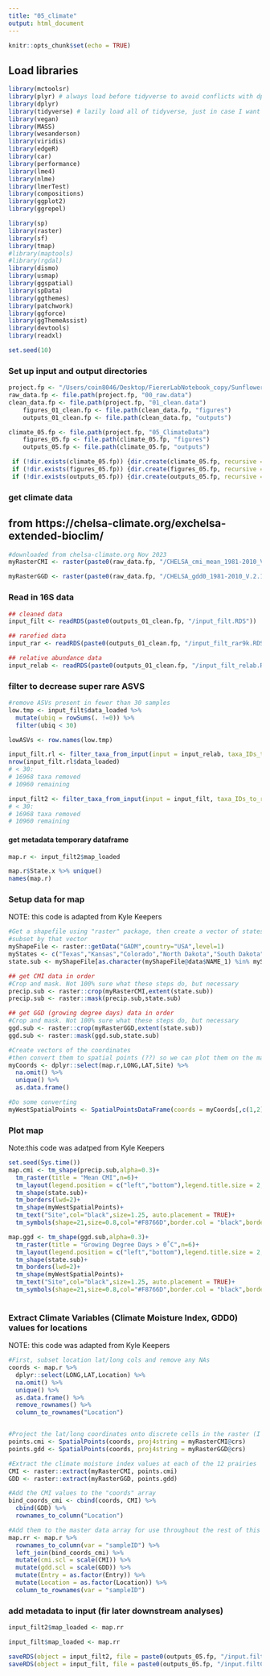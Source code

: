 ```yaml
---
title: "05_climate"
output: html_document
---
```

```r
knitr::opts_chunk$set(echo = TRUE)
```

## Load libraries
```r
library(mctoolsr)
library(plyr) # always load before tidyverse to avoid conflicts with dplyr
library(dplyr)
library(tidyverse) # lazily load all of tidyverse, just in case I want to use it.
library(vegan)
library(MASS)
library(wesanderson)
library(viridis)
library(edgeR)
library(car)
library(performance)
library(lme4)
library(nlme)
library(lmerTest)
library(compositions)
library(ggplot2)
library(ggrepel)

library(sp)
library(raster)
library(sf)
library(tmap)
#library(maptools)
#library(rgdal)
library(dismo)
library(usmap)
library(ggspatial)
library(spData)
library(ggthemes)
library(patchwork)
library(ggforce)
library(ggThemeAssist)
library(devtools)
library(readxl)

set.seed(10)
```

### Set up input and output directories
```r
project.fp <- "/Users/coin8046/Desktop/FiererLabNotebook_copy/SunflowerGxE/r_analyses"
raw_data.fp <- file.path(project.fp, "00_raw.data")
clean_data.fp <- file.path(project.fp, "01_clean.data")
    figures_01_clean.fp <- file.path(clean_data.fp, "figures")
    outputs_01_clean.fp <- file.path(clean_data.fp, "outputs")

climate_05.fp <- file.path(project.fp, "05_ClimateData")
    figures_05.fp <- file.path(climate_05.fp, "figures")
    outputs_05.fp <- file.path(climate_05.fp, "outputs")

 if (!dir.exists(climate_05.fp)) {dir.create(climate_05.fp, recursive = TRUE)}
 if (!dir.exists(figures_05.fp)) {dir.create(figures_05.fp, recursive = TRUE)}
 if (!dir.exists(outputs_05.fp)) {dir.create(outputs_05.fp, recursive = TRUE)}
```

### get climate data
## from https://chelsa-climate.org/exchelsa-extended-bioclim/
```r
#downloaded from chelsa-climate.org Nov 2023
myRasterCMI <- raster(paste0(raw_data.fp, "/CHELSA_cmi_mean_1981-2010_V.2.1.tif"))

myRasterGGD <- raster(paste0(raw_data.fp, "/CHELSA_gdd0_1981-2010_V.2.1.tif"))
```

### Read in 16S data
```r
## cleaned data
input_filt <- readRDS(paste0(outputs_01_clean.fp, "/input_filt.RDS"))

## rarefied data
input_rar <- readRDS(paste0(outputs_01_clean.fp, "/input_filt_rar9k.RDS"))

## relative abundance data
input_relab <- readRDS(paste0(outputs_01_clean.fp, "/input_filt_relab.RDS"))

```

### filter to decrease super rare ASVS
```r
#remove ASVs present in fewer than 30 samples
low.tmp <- input_filt$data_loaded %>% 
  mutate(ubiq = rowSums(. !=0)) %>% 
  filter(ubiq < 30)

lowASVs <- row.names(low.tmp)

input_filt.rl <- filter_taxa_from_input(input = input_relab, taxa_IDs_to_remove =  lowASVs)
nrow(input_filt.rl$data_loaded)
# < 30:
# 16968 taxa removed
# 10960 remaining

input_filt2 <- filter_taxa_from_input(input = input_filt, taxa_IDs_to_remove =  lowASVs)
# < 30:
# 16968 taxa removed
# 10960 remaining
```

#### get metadata temporary dataframe
```r
map.r <- input_filt2$map_loaded

map.r$State.x %>% unique()
names(map.r)
```

### Setup data for map
NOTE: this code is adapted from Kyle Keepers
```r
#Get a shapefile using "raster" package, then create a vector of states, then
#subset by that vector
myShapeFile <- raster::getData("GADM",country="USA",level=1)
myStates <- c("Texas","Kansas","Colorado","North Dakota","South Dakota", "Oklahoma", "Nebraska", "Minnesota", "New Mexico", "Wyoming")
state.sub <- myShapeFile[as.character(myShapeFile@data$NAME_1) %in% myStates, ]

## get CMI data in order
#Crop and mask. Not 100% sure what these steps do, but necessary
precip.sub <- raster::crop(myRasterCMI,extent(state.sub))
precip.sub <- raster::mask(precip.sub,state.sub)

## get GGD (growing degree days) data in order
#Crop and mask. Not 100% sure what these steps do, but necessary
ggd.sub <- raster::crop(myRasterGGD,extent(state.sub))
ggd.sub <- raster::mask(ggd.sub,state.sub)

#Create vectors of the coordinates
#then convert them to spatial points (??) so we can plot them on the map
myCoords <- dplyr::select(map.r,LONG,LAT,Site) %>%
  na.omit() %>%
  unique() %>%
  as.data.frame()

#Do some converting
myWestSpatialPoints <- SpatialPointsDataFrame(coords = myCoords[,c(1,2)], data = myCoords, proj4string = CRS("+proj=longlat +datum=WGS84 +ellps=WGS84 +towgs84=0,0,0"))
```

### Plot map
Note:this code was adatped from Kyle Keepers
```r
set.seed(Sys.time())
map.cmi <- tm_shape(precip.sub,alpha=0.3)+
  tm_raster(title = "Mean CMI",n=6)+
  tm_layout(legend.position = c("left","bottom"),legend.title.size = 2,legend.text.size = 1.25, legend.width = 2.5)+
  tm_shape(state.sub)+
  tm_borders(lwd=2)+
  tm_shape(myWestSpatialPoints)+
  tm_text("Site",col="black",size=1.25, auto.placement = TRUE)+
  tm_symbols(shape=21,size=0.8,col="#F8766D",border.col = "black",border.lwd = 2)

map.ggd <- tm_shape(ggd.sub,alpha=0.3)+
  tm_raster(title = "Growing Degree Days > 0˚C",n=6)+
  tm_layout(legend.position = c("left","bottom"),legend.title.size = 2,legend.text.size = 1.25, legend.width = 2.5)+
  tm_shape(state.sub)+
  tm_borders(lwd=2)+
  tm_shape(myWestSpatialPoints)+
  tm_text("Site",col="black",size=1.25, auto.placement = TRUE)+
  tm_symbols(shape=21,size=0.8,col="#F8766D",border.col = "black",border.lwd = 2)
 
```


### Extract Climate Variables (Climate Moisture Index, GDD0) values for locations
NOTE: this code was adapted from Kyle Keepers
```r
#First, subset location lat/long cols and remove any NAs
coords <- map.r %>% 
  dplyr::select(LONG,LAT,Location) %>%
  na.omit() %>%
  unique() %>%
  as.data.frame() %>% 
  remove_rownames() %>% 
  column_to_rownames("Location")


#Project the lat/long coordinates onto discrete cells in the raster (I think)
points.cmi <- SpatialPoints(coords, proj4string = myRasterCMI@crs)
points.gdd <- SpatialPoints(coords, proj4string = myRasterGGD@crs)

#Extract the climate moisture index values at each of the 12 prairies
CMI <- raster::extract(myRasterCMI, points.cmi)
GDD <- raster::extract(myRasterGGD, points.gdd)

#Add the CMI values to the "coords" array
bind_coords_cmi <- cbind(coords, CMI) %>%
  cbind(GDD) %>% 
  rownames_to_column("Location")

#Add them to the master data array for use throughout the rest of this script
map.rr <- map.r %>%
  rownames_to_column(var = "sampleID") %>% 
  left_join(bind_coords_cmi) %>% 
  mutate(cmi.scl = scale(CMI)) %>% 
  mutate(gdd.scl = scale(GDD)) %>% 
  mutate(Entry = as.factor(Entry)) %>% 
  mutate(Location = as.factor(Location)) %>% 
  column_to_rownames(var = "sampleID")
```

### add metadata to input (fir later downstream analyses)
```r
input_filt2$map_loaded <- map.rr

input_filt$map_loaded <- map.rr

saveRDS(object = input_filt2, file = paste0(outputs_05.fp, "/input.filt2C.RDS"))
saveRDS(object = input_filt, file = paste0(outputs_05.fp, "/input.filtC.RDS"))
  
```





